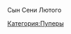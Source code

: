 Сын Сени Лютого

{{Инфобокс_для_пуперов|title2 = FlashRussianCool|image3 = FlashRussianCool.jpg|сферы_творчества = RYTP, Художник|год_начала = 2016|имя_фамилия = Даниил Новаков|дата_рождения = 25.10.02}}
[[Категория:Пуперы]]